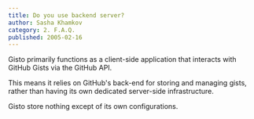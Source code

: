 ```yaml
---
title: Do you use backend server?
author: Sasha Khamkov
category: 2. F.A.Q.
published: 2005-02-16
---
```


Gisto primarily functions as a client-side application that interacts with GitHub Gists via the GitHub API.

This means it relies on GitHub's back-end for storing and managing gists, rather than having its own dedicated server-side infrastructure.

Gisto store nothing except of its own configurations.
